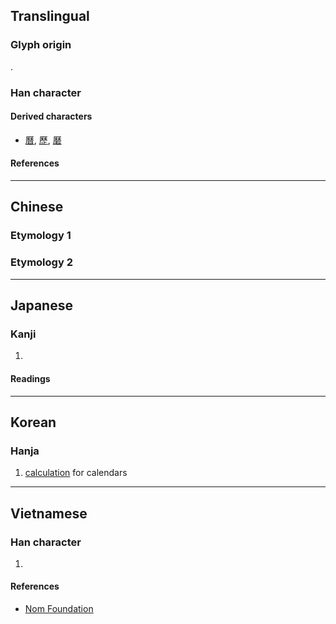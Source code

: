 {{also|麻}}
{{character info}}
==Translingual==

===Glyph origin===
{{Han etym}}
{{Han compound|厂|秝|c1=s|c2=p|ls=psc}}.

===Han character===
{{Han char|rn=27|rad=厂|as=10|sn=12|four=71294|canj=MHDD|ids=⿸厂秝}}

====Derived characters====
* [[曆]], [[歷]], [[磿]]

====References====
{{Han ref|kx=0162.200|dkj=02991|dj=0370.070|hdz=10076.020|uh=53A4}}

----

==Chinese==

===Etymology 1===
{{zh-see|歷|v}}

===Etymology 2===
{{zh-see|曆|v}}

----

==Japanese==

===Kanji===
{{ja-kanji|grade=|rs=厂10}}

# {{rfdef|ja|sort=厂10}}

====Readings====
{{ja-readings
|on=れき, りゃく
|kun=おさめる
}}

----

==Korean==

===Hanja===
{{ko-hanja|력}}

# [[calculation]] for calendars

----

==Vietnamese==

===Han character===
{{vi-readings|rs=厂10|reading=lịch}}

# {{rfdef|vi|sort=厂10}}

====References====
* [http://nomfoundation.org/common/nom_details.php?codepoint=53a4 Nom Foundation]